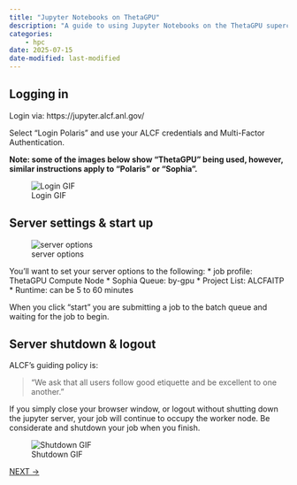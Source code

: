 ```yaml
---
title: "Jupyter Notebooks on ThetaGPU"
description: "A guide to using Jupyter Notebooks on the ThetaGPU supercomputer at ALCF."
categories:
    - hpc
date: 2025-07-15
date-modified: last-modified
---
```


## Logging in

Login via: https://jupyter.alcf.anl.gov/

Select "Login Polaris" and use your ALCF credentials and Multi-Factor Authentication.

**Note: some of the images below show "ThetaGPU" being used, however, similar instructions apply to "Polaris" or "Sophia".**

![Login GIF](../img/jupyter_login_01.gif)

## Server settings & start up

![server options](../img/jupyter_server_options.png)

You'll want to set your server options to the following:
* job profile: ThetaGPU Compute Node
* Sophia Queue: by-gpu
* Project List: ALCFAITP
* Runtime: can be 5 to 60 minutes

When you click "start" you are submitting a job to the batch queue and waiting for the job to begin.

## Server shutdown & logout

ALCF's guiding policy is:

> "We ask that all users follow good etiquette and be excellent to one another."

If you simply close your browser window, or logout without shutting down the jupyter server, your job will continue to occupy the worker node. Be considerate and shutdown your job when you finish.

![Shutdown GIF](../img/jupyter_shutdown_01.gif)

[NEXT ->](./03_githubHomework.md)
